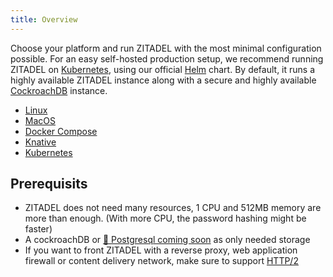 ```yaml
---
title: Overview
---
```


Choose your platform and run ZITADEL with the most minimal configuration possible.
For an easy self-hosted production setup, we recommend running ZITADEL on [Kubernetes](https://kubernetes.io/docs/home/), using our official [Helm](https://helm.sh/docs/) chart.
By default, it runs a highly available ZITADEL instance along with a secure and highly available [CockroachDB](https://www.cockroachlabs.com/docs/stable/) instance.

- [Linux](./linux)
- [MacOS](./macos)
- [Docker Compose](./compose)
- [Knative](./knative)
- [Kubernetes](./kubernetes)

## Prerequisits

- ZITADEL does not need many resources, 1 CPU and 512MB memory are more than enough. (With more CPU, the password hashing might be faster)
- A cockroachDB or [🚧 Postgresql coming soon](https://github.com/zitadel/zitadel/pull/3998) as only needed storage
- If you want to front ZITADEL with a reverse proxy, web application firewall or content delivery network, make sure to support [HTTP/2](../manage/self-hosted/http2)
